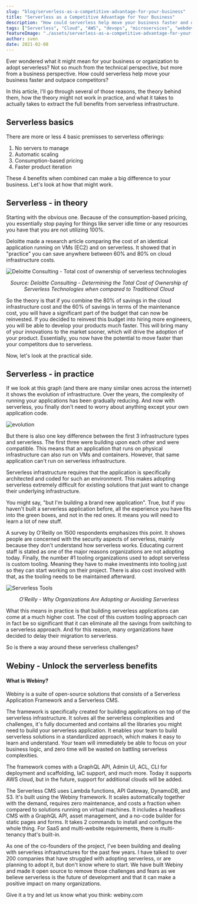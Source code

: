 ```yaml
---
slug: "blog/serverless-as-a-competitive-advantage-for-your-business"
title: "Serverless as a Competitive Advantage for Your Business"
description: "How could serverless help move your business faster and outpace competitors?"
tags: ["Serverless", "Cloud", "AWS", "devops", "microservices", "webdev"]
featureImage: "./assets/serverless-as-a-competitive-advantage-for-your-business/featureImg.png"
author: sven
date: 2021-02-08
---
```


Ever wondered what it might mean for your business or organization to adopt serverless? Not so much from the technical perspective, but more from a business perspective. How could serverless help move your business faster and outpace competitors?

In this article, I'll go through several of those reasons, the theory behind them, how the theory might not work in practice, and what it takes to actually takes to extract the full benefits from serverless infrastructure.

## Serverless basics

There are more or less 4 basic premisses to serverless offerings:

1. No servers to manage
2. Automatic scaling
3. Consumption-based pricing
4. Faster product iteration

These 4 benefits when combined can make a big difference to your business. Let's look at how that might work.

## Serverless - in theory

Starting with the obvious one. Because of the consumption-based pricing, you essentially stop paying for things like server idle time or any resources you have that you are not utilizing 100%.

Deloitte made a research article comparing the cost of an identical application running on VMs (EC2) and on serverless. It showed that in "practice" you can save anywhere between 60% and 80% on cloud infrastructure costs.

![Deloitte Consulting - Total cost of ownership of serverless technologies](./assets/serverless-as-a-competitive-advantage-for-your-business/totalCost.png)

<p style="text-align: center; font-style: italic;">
  Source: Deloitte Consulting - Determining the Total Cost of Ownership of Serverless Technologies
  when compared to Traditional Cloud
</p>

So the theory is that if you combine the 80% of savings in the cloud infrastructure cost and the 60% of savings in terms of the maintenance cost, you will have a significant part of the budget that can now be reinvested. If you decided to reinvest this budget into hiring more engineers, you will be able to develop your products much faster. This will bring many of your innovations to the market sooner, which will drive the adoption of your product. Essentially, you now have the potential to move faster than your competitors due to serverless.

Now, let's look at the practical side.

## Serverless - in practice

If we look at this graph (and there are many similar ones across the internet) it shows the evolution of infrastructure. Over the years, the complexity of running your applications has been gradually reducing. And now with serverless, you finally don't need to worry about anything except your own application code.

![evolution](./assets/serverless-as-a-competitive-advantage-for-your-business/evolution.png)

But there is also one key difference between the first 3 infrastructure types and serverless. The first three were building upon each other and were compatible. This means that an application that runs on physical infrastructure can also run on VMs and containers. However, that same application can't run on serverless infrastructure.

Serverless infrastructure requires that the application is specifically architected and coded for such an environment. This makes adopting serverless extremely difficult for existing solutions that just want to change their underlying infrastructure.

You might say, "but I'm building a brand new application". True, but if you haven't built a serverless application before, all the experience you have fits into the green boxes, and not in the red ones. It means you will need to learn a lot of new stuff.

A <ExternalLink href="https://devops.com/why-organizations-are-adopting-or-avoiding-serverless/">survey by O'Reilly on 1500 respondents</ExternalLink> emphasizes this point. It shows people are concerned with the security aspects of serverless, mainly because they don't understand how serverless works. Educating current staff is stated as one of the major reasons organizations are not adopting today. Finally, the number #1 tooling organizations used to adopt serverless is custom tooling. Meaning they have to make investments into tooling just so they can start working on their project. There is also cost involved with that, as the tooling needs to be maintained afterward.

![Serverless Tools](./assets/serverless-as-a-competitive-advantage-for-your-business/serverlessTools.png)

<p style="text-align: center; font-style: italic;">
  O'Reilly - Why Organizations Are Adopting or Avoiding Serverless
</p>

What this means in practice is that building serverless applications can come at a much higher cost. The cost of this custom tooling approach can in fact be so significant that it can eliminate all the savings from switching to a serverless approach. And for this reason, many organizations have decided to delay their migration to serverless.

So is there a way around these serverless challenges?

## Webiny - Unlock the serverless benefits

#### **What is <ExternalLink href="https://www.webiny.com?utm_source=Webiny-blog&utm_medium=webiny-blog&utm_campaign=webiny-weekly-blog-feb-08&utm_content=webiny-website&utm_term=W00524">Webiny</ExternalLink>?**

Webiny is a suite of open-source solutions that consists of a <ExternalLink href="https://www.webiny.com/serverless-application-framework?utm_source=Webiny-blog&utm_medium=webiny-blog&utm_campaign=webiny-weekly-blog-feb-08&utm_content=webiny-serverless-application-framework&utm_term=W00522">Serverless Application Framework</ExternalLink> and a <ExternalLink href="https://www.webiny.com/serverless-cms?utm_source=Webiny-blog&utm_medium=webiny-blog&utm_campaign=webiny-weekly-blog-feb-08&utm_content=webiny-serverless-cms&utm_term=W00523">Serverless CMS</ExternalLink>.

The framework is specifically created for building applications on top of the serverless infrastructure. It solves all the serverless complexities and challenges, it's fully documented and contains all the libraries you might need to build your serverless application. It enables your team to build serverless solutions in a standardized approach, which makes it easy to learn and understand. Your team will immediately be able to focus on your business logic, and zero time will be wasted on battling serverless complexities.

The framework comes with a GraphQL API, Admin UI, ACL, CLI for deployment and scaffolding, IaC support, and much more. Today it supports AWS cloud, but in the future, support for additional clouds will be added.

The Serverless CMS uses Lambda functions, API Gateway, DynamoDB, and S3. It's built using the Webiny framework. It scales automatically together with the demand, requires zero maintenance, and costs a fraction when compared to solutions running on virtual machines. It includes a headless CMS with a GraphQL API, asset management, and a no-code builder for static pages and forms. It takes 2 commands to install and configure the whole thing. For SaaS and multi-website requirements, there is multi-tenancy that's built-in.

As one of the co-founders of the project, I've been building and dealing with serverless infrastructures for the past few years. I have talked to over 200 companies that have struggled with adopting serverless, or are planning to adopt it, but don't know where to start. We have built Webiny and made it <ExternalLink href="http://github.com/webiny/webiny-js?utm_source=Webiny-github&utm_medium=webiny-blog&utm_campaign=webiny-weekly-blog-feb-08&utm_content=webiny-github-webiny-js-repo&utm_term=W00525">open source</ExternalLink> to remove those challenges and fears as we believe serverless is the future of development and that it can make a positive impact on many organizations.

Give it a try and let us know what you think: <ExternalLink href="https://www.webiny.com?utm_source=Webiny-blog&utm_medium=webiny-blog&utm_campaign=webiny-weekly-blog-feb-08&utm_content=webiny-website&utm_term=W00524">webiny.com</ExternalLink>
